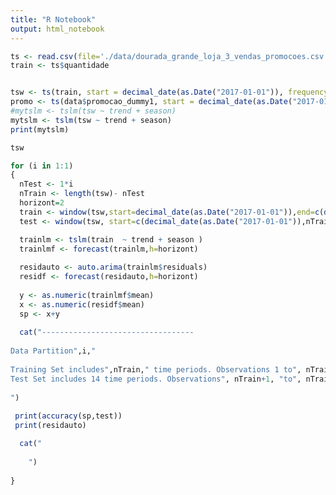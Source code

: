 ```yaml
---
title: "R Notebook"
output: html_notebook
---
```


```r

ts <- read.csv(file='./data/dourada_grande_loja_3_vendas_promocoes.csv')
train <- ts$quantidade


tsw <- ts(train, start = decimal_date(as.Date("2017-01-01")), frequency = 7)
promo <- ts(data$promocao_dummy1, start = decimal_date(as.Date("2017-01-01")), frequency = 7)
#mytslm <- tslm(tsw ~ trend + season)
mytslm <- tslm(tsw ~ trend + season)
print(mytslm)

```
```r
tsw
```



```r


for (i in 1:1)
{
  nTest <- 1*i  
  nTrain <- length(tsw)- nTest
  horizont=2
  train <- window(tsw,start=decimal_date(as.Date("2017-01-01")),end=c(decimal_date(as.Date("2017-01-01")),nTrain))
  test <- window(tsw, start=c(decimal_date(as.Date("2017-01-01")),nTrain+1), end=c(decimal_date(as.Date("2017-01-01")),nTrain+horizont))

  trainlm <- tslm(train  ~ trend + season )
  trainlmf <- forecast(trainlm,h=horizont)
 
  residauto <- auto.arima(trainlm$residuals)
  residf <- forecast(residauto,h=horizont)
  
  y <- as.numeric(trainlmf$mean)
  x <- as.numeric(residf$mean)
  sp <- x+y
  
  cat("----------------------------------
      
Data Partition",i,"
      
Training Set includes",nTrain," time periods. Observations 1 to", nTrain, "
Test Set includes 14 time periods. Observations", nTrain+1, "to", nTrain+horizont,"
      
")
  
 print(accuracy(sp,test))
 print(residauto)

  cat("
    
    ")
  
}
```

